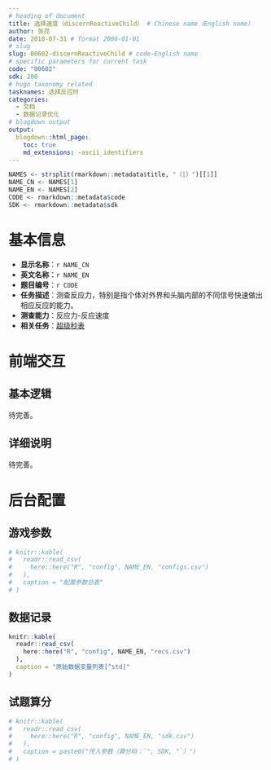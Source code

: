 ```yaml
---
# heading of document
title: 选择速度（discernReactiveChild） # Chinese name（English name）
author: 张亮
date: 2018-07-31 # format 2006-01-01
# slug
slug: 00602-discernReactiveChild # code-English name
# specific parameters for current task
code: "00602"
sdk: 200
# hugo taxonomy related
tasknames: 选择反应时
categories:
  - 文档
  - 数据记录优化
# blogdown output
output:
  blogdown::html_page:
    toc: true
    md_extensions: -ascii_identifiers
---
```


```r
NAMES <- strsplit(rmarkdown::metadata$title, "（|）")[[1]]
NAME_CN <- NAMES[1]
NAME_EN <- NAMES[2]
CODE <- rmarkdown::metadata$code
SDK <- rmarkdown::metadata$sdk
```

# 基本信息

* **显示名称**：`r NAME_CN`
* **英文名称**：`r NAME_EN`
* **题目编号**：`r CODE`
* **任务描述**：测查反应力，特别是指个体对外界和头脑内部的不同信号快速做出相应反应的能力。
* **测查能力**：反应力-反应速度
* **相关任务**：[超级秒表](`r blogdown::shortcode("relref", "01201_PVTAdult")`)

# 前端交互

## 基本逻辑

待完善。

## 详细说明

待完善。

# 后台配置

## 游戏参数

```r
# knitr::kable(
#   readr::read_csv(
#     here::here("R", "config", NAME_EN, "configs.csv")
#   ),
#   caption = "配置参数总表"
# )
```

## 数据记录

```r
knitr::kable(
  readr::read_csv(
    here::here("R", "config", NAME_EN, "recs.csv")
  ),
  caption = "原始数据变量列表[^std]"
)
```

[^std]: 请参考[标准](`r blogdown::shortcode("relref", "standard")`)。

## 试题算分

```r
# knitr::kable(
#   readr::read_csv(
#     here::here("R", "config", NAME_EN, "sdk.csv")
#   ),
#   caption = paste0("传入参数（算分码：`", SDK, "`）")
# )
```
